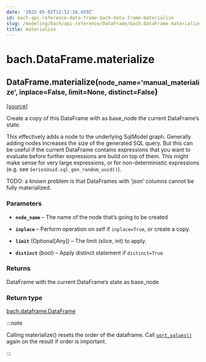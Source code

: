 ```yaml
---
date: '2022-05-02T12:52:16.459Z'
id: bach-api-reference-data-frame-bach-data-frame-materialize
slug: /modeling/bach/api-reference/DataFrame/bach.DataFrame.materialize/
title: materialize
---
```


# bach.DataFrame.materialize

<div class="method">

<h2 class="signature-method"><span class="additional-name">DataFrame.</span><span class="name">materialize(</span><small class="parameter-list"><span class="parameter" id="node_name">node_name='manual_materialize'</span>, <span class="parameter" id="inplace">inplace=False</span>, <span class="parameter" id="limit">limit=None</span>, <span class="parameter" id="distinct">distinct=False</span></small>)</h2>


&#8203;<span class="view-source">[[source]](https://github.com/objectiv/objectiv-analytics/blob/main/bach/bach/dataframe.py)</span>

<div class="content">

Create a copy of this DataFrame with as base_node the current DataFrame’s state.

This effectively adds a node to the underlying SqlModel graph. Generally adding nodes increases
the size of the generated SQL query. But this can be useful if the current DataFrame contains
expressions that you want to evaluate before further expressions are build on top of them. This might
make sense for very large expressions, or for non-deterministic expressions (e.g. see
`SeriesUuid.sql_gen_random_uuid()`).

TODO: a known problem is that DataFrames with ‘json’ columns cannot be fully materialized.


### Parameters

* **`node_name`** – The name of the node that’s going to be created

* **`inplace`** – Perform operation on self if `inplace=True`, or create a copy.

* **`limit`** (Optional[Any]) – The limit (slice, int) to apply.

* **`distinct`** (bool) – Apply distinct statement if `distinct=True`



### Returns

DataFrame with the current DataFrame’s state as base_node



### Return type

[bach.dataframe.DataFrame](/docs/modeling/bach/api-reference/DataFrame/bach.DataFrame)


:::note

Calling materialize() resets the order of the dataframe. Call [`sort_values()`](/docs/modeling/bach/api-reference/DataFrame/bach.DataFrame.sort-values) again on
the result if order is important.


:::


</div>

</div>
